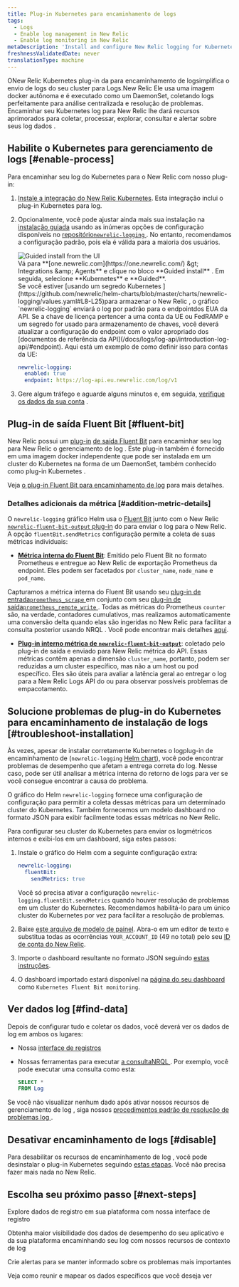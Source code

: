 ```yaml
---
title: Plug-in Kubernetes para encaminhamento de logs
tags:
  - Logs
  - Enable log management in New Relic
  - Enable log monitoring in New Relic
metaDescription: 'Install and configure New Relic logging for Kubernetes, so you can use enhanced log management capabilities.'
freshnessValidatedDate: never
translationType: machine
---
```


ONew Relic Kubernetes plug-in da para encaminhamento de logsimplifica o envio de logs do seu cluster para Logs.New Relic Ele usa uma imagem docker autônoma e é executado como um DaemonSet, coletando logs perfeitamente para análise centralizada e resolução de problemas. Encaminhar seu Kubernetes log para New Relic lhe dará <InlinePopover type="logs" />recursos aprimorados para coletar, processar, explorar, consultar e alertar sobre seus log dados .

## Habilite o Kubernetes para gerenciamento de logs [#enable-process]

Para encaminhar seu log do Kubernetes para o New Relic com nosso plug-in:

1. [Instale a integração do New Relic Kubernetes](/install/kubernetes). Esta integração inclui o plug-in Kubernetes para log.

2. Opcionalmente, você pode ajustar ainda mais sua instalação na [instalação guiada](/install/kubernetes) usando as inúmeras opções de configuração disponíveis no [repositório`newrelic-logging` ](https://github.com/newrelic/helm-charts/tree/master/charts/newrelic-logging#configuration). No entanto, recomendamos a configuração padrão, pois ela é válida para a maioria dos usuários.

   <img title="Guided install from the UI" alt="Guided install from the UI" src="/images/kubernetes_screenshot-crop_gather-log-data.webp" />

   <figcaption>
     Vá para <DNT>**[one.newrelic.com](https://one.newrelic.com/) &amp;gt; Integrations &amp;amp; Agents**</DNT> e clique no bloco <DNT>**Guided install**</DNT> . Em seguida, selecione <DNT>**Kubernetes**</DNT> e <DNT>**Guided**</DNT>.
   </figcaption>

   <Callout variant="important">
     Se você estiver [usando um segredo Kubernetes ](https://github.com/newrelic/helm-charts/blob/master/charts/newrelic-logging/values.yaml#L8-L25)para armazenar o New Relic <InlinePopover type="licenseKey" />, o gráfico `newrelic-logging` enviará o log por padrão para o endpointdos EUA da API. Se a chave de licença pertencer a uma conta da UE ou FedRAMP e um segredo for usado para armazenamento de chaves, você deverá atualizar a configuração do endpoint com o valor apropriado dos [documentos de referência da API](/docs/logs/log-api/introduction-log-api/#endpoint). Aqui está um exemplo de como definir isso para contas da UE:

     ```yml
     newrelic-logging:
       enabled: true
       endpoint: https://log-api.eu.newrelic.com/log/v1
     ```
   </Callout>

3. Gere algum tráfego e aguarde alguns minutos e, em seguida, [verifique os dados da sua conta](#find-data) .

<InstallFeedback />

## Plug-in de saída Fluent Bit [#fluent-bit]

New Relic possui um [plug-in](https://github.com/newrelic/newrelic-fluent-bit-output) [de saída Fluent Bit](https://fluentbit.io/) para encaminhar seu log para New Relic o gerenciamento de log . Este plug-in também é fornecido em uma imagem docker independente que pode ser instalada em um cluster do Kubernetes na forma de um DaemonSet, também conhecido como plug-in Kubernetes .

Veja [o plug-in Fluent Bit para encaminhamento de log](/docs/logs/forward-logs/fluent-bit-plugin-log-forwarding) para mais detalhes.

### Detalhes adicionais da métrica [#addition-metric-details]

O `newrelic-logging` gráfico Helm usa o [Fluent Bit](https://fluentbit.io/) junto com o New Relic [`newrelic-fluent-bit-output` plug-in](https://github.com/newrelic/newrelic-fluent-bit-output) do para enviar o log para o New Relic. A opção `fluentBit.sendMetrics` configuração permite a coleta de suas métricas individuais:

* **[Métrica interna do Fluent Bit](https://docs.fluentbit.io/manual/administration/monitoring#for-v2-metrics)**: Emitido pelo Fluent Bit no formato Prometheus e entregue ao New Relic de exportação Prometheus da endpoint. Eles podem ser facetados por `cluster_name`, `node_name` e `pod_name`.

Capturamos a métrica interna do Fluent Bit usando seu [plug-in de entrada`prometheus_scrape` ](https://docs.fluentbit.io/manual/pipeline/inputs/prometheus-scrape-metrics)em conjunto com seu [plug-in de saída`prometheus_remote_write` ](https://docs.fluentbit.io/manual/pipeline/outputs/prometheus-remote-write). Todas as métricas do Prometheus `counter` são, na verdade, contadores cumulativos, mas realizamos automaticamente uma conversão delta quando elas são ingeridas no New Relic para facilitar a consulta posterior usando NRQL . Você pode encontrar mais detalhes [aqui](/docs/data-apis/understand-data/metric-data/cumulative-metrics/).

* **[Plug-in interno métrica de `newrelic-fluent-bit-output`](https://github.com/newrelic/newrelic-fluent-bit-output?tab=readme-ov-file#troubleshooting-metrics)**: coletado pelo plug-in de saída e enviado para New Relic métrica do API. Essas métricas contêm apenas a dimensão `cluster_name`, portanto, podem ser reduzidas a um cluster específico, mas não a um host ou pod específico. Eles são úteis para avaliar a latência geral ao entregar o log para a New Relic Logs API do ou para observar possíveis problemas de empacotamento.

## Solucione problemas de plug-in do Kubernetes para encaminhamento de instalação de logs [#troubleshoot-installation]

Às vezes, apesar de instalar corretamente Kubernetes o logplug-in de encaminhamento de (`newrelic-logging` [Helm chart](https://github.com/newrelic/helm-charts/blob/master/charts/newrelic-logging)), você pode encontrar problemas de desempenho que afetam a entrega correta do log. Nesse caso, pode ser útil analisar a métrica interna do retorno de logs para ver se você consegue encontrar a causa do problema.

O gráfico do Helm `newrelic-logging` fornece uma configuração de configuração para permitir a coleta dessas métricas para um determinado cluster do Kubernetes. Também fornecemos um modelo dashboard no formato JSON para exibir facilmente todas essas métricas no New Relic.

Para configurar seu cluster do Kubernetes para enviar os logmétricos internos e exibi-los em um dashboard, siga estes passos:

1. Instale o gráfico do Helm com a seguinte configuração extra:

   ```yml
   newrelic-logging:
     fluentBit:
       sendMetrics: true
   ```

   Você só precisa ativar a configuração `newrelic-logging.fluentBit.sendMetrics` quando houver resolução de problemas em um cluster do Kubernetes. Recomendamos habilitá-lo para um único cluster do Kubernetes por vez para facilitar a resolução de problemas.

2. Baixe [este arquivo de modelo de painel](https://raw.githubusercontent.com/newrelic/helm-charts/master/charts/newrelic-logging/fluent-bit-and-plugin-metrics-dashboard-template.json). Abra-o em um editor de texto e substitua todas as ocorrências `YOUR_ACCOUNT_ID` (49 no total) pelo seu [ID de conta do New Relic](/docs/accounts/accounts-billing/account-structure/account-id/).

3. Importe o dashboard resultante no formato JSON seguindo [estas instruções](/docs/query-your-data/explore-query-data/dashboards/dashboards-charts-import-export-data/#import-json).

4. O dashboard importado estará disponível na [página do seu dashboard](https://one.newrelic.com/dashboards) como `Kubernetes Fluent Bit monitoring`.

## Ver dados log [#find-data]

Depois de configurar tudo e coletar os dados, você deverá ver os dados de log em ambos os lugares:

* Nossa [interface de registros](https://one.newrelic.com/launcher/logger.log-launcher)

* Nossas ferramentas para executar [a consultaNRQL ](/docs/query-your-data/explore-query-data/query-builder/use-advanced-nrql-mode-query-data/). Por exemplo, você pode executar uma consulta como esta:

  ```sql
  SELECT *
  FROM Log
  ```

Se você não visualizar nenhum dado após ativar nossos recursos de gerenciamento de log , siga nossos [procedimentos padrão de resolução de problemas log ](/docs/logs/troubleshooting/no-log-data-appears-ui/).

## Desativar encaminhamento de logs [#disable]

Para desabilitar os recursos de encaminhamento de log , você pode desinstalar o plug-in Kubernetes seguindo [estas etapas](/docs/kubernetes-pixie/kubernetes-integration/uninstall-kubernetes/). Você não precisa fazer mais nada no New Relic.

## Escolha seu próximo passo [#next-steps]

<DocTiles>
  <DocTile title="Logs UI" path="/docs/logs/ui-data/use-logs-ui/">Explore dados de registro em sua plataforma com nossa interface de registro</DocTile>

  <DocTile title="Logs in context" path="/docs/logs/logs-context/logs-in-context/">Obtenha maior visibilidade dos dados de desempenho do seu aplicativo e da sua plataforma encaminhando seu log com nossos recursos de contexto de log</DocTile>

  <DocTile title="Alerts" path="/docs/alerts/overview/">Crie alertas para se manter informado sobre os problemas mais importantes</DocTile>

  <DocTile title="Create dashboards" path="/docs/query-your-data/explore-query-data/dashboards/introduction-dashboards/">Veja como reunir e mapear os dados específicos que você deseja ver</DocTile>
</DocTiles>